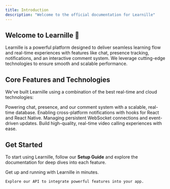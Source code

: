 ```yaml
---
title: Introduction
description: "Welcome to the official documentation for Learnille"
---
```


## Welcome to Learnille 🚀

Learnille is a powerful platform designed to deliver seamless learning flow and real-time experiences with features like chat, presence tracking, notifications, and an interactive comment system. We leverage cutting-edge technologies to ensure smooth and scalable performance.

## Core Features and Technologies

We've built Learnille using a combination of the best real-time and cloud technologies:

<CardGroup cols={2}>
  <Card
    title="InstantDB for Realtime Features"
    icon="database"
    href="https://instantdb.com/docs"
  >
    Powering chat, presence, and our comment system with a scalable, real-time database.
  </Card>
  <Card
    title="Novu for Notifications"
    icon="bell"
    href="https://docs.novu.co/inbox/react/hooks/overview"
  >
    Enabling cross-platform notifications with hooks for React and React Native.
  </Card>
  <Card
    title="Deepstream for Realtime Server-Client Communication"
    icon="network-wired"
    href="https://deepstream.io/docs"
  >
    Managing persistent WebSocket connections and event-driven updates.
  </Card>
  <Card
  title="GetStream for Video Calls"
  icon="video"
  href="https://getstream.io/video/"
>
  Build high-quality, real-time video calling experiences with ease.
</Card>

</CardGroup>

## Get Started

To start using Learnille, follow our **Setup Guide** and explore the documentation for deep dives into each feature.

<CardGroup cols={2}>
  <Card
    title="Quick Start Guide"
    icon="rocket"
    href="/docs/getting-started"
  >
    Get up and running with Learnille in minutes.
  </Card>
  <Card
    title="API Reference"
    icon="code"
    href="/api-reference"

  >
    Explore our API to integrate powerful features into your app.
  </Card>
</CardGroup>

